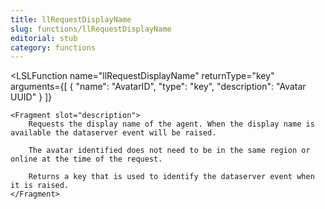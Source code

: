 ```yaml
---
title: llRequestDisplayName
slug: functions/llRequestDisplayName
editorial: stub
category: functions
---
```


<LSLFunction
	name="llRequestDisplayName"
	returnType="key"
	arguments={[
	{
		"name": "AvatarID",
		"type": "key",
		"description": "Avatar UUID"
	}
]}
>
	<Fragment slot="description">
		Requests the display name of the agent. When the display name is available the dataserver event will be raised.
		
		The avatar identified does not need to be in the same region or online at the time of the request.
		
		Returns a key that is used to identify the dataserver event when it is raised.
	</Fragment>
</LSLFunction>
